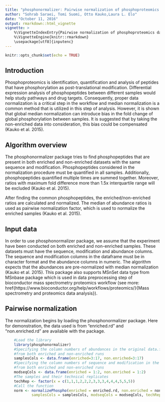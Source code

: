 ```yaml
---
title: "phosphonormalizer: Pairwise normalization of phosphoproteomics data"
author: "Sohrab Saraei, Tomi Suomi, Otto Kauko,Laura L. Elo"
date: "October 11, 2016"
output: rmarkdown::html_vignette
vignette: >
    %\VignetteIndexEntry{Pairwise normalization of phosphoproteomics data}
    %\VignetteEngine{knitr::rmarkdown}
    \usepackage[utf8]{inputenc}
---
```

```r
knitr::opts_chunk$set(echo = TRUE)
```

## Introduction

Phosphoproteomics is identification, quantification and analysis of peptides that have phosphorylation as post-translational modification. Differential expression analysis of phosphopeptides between different samples would help study pathways and drug targets. Consequently, proper data normalization is a critical step in the workflow and median normalization is a common method that is utilized in this step of analysis. However, it is shown that global median normalization can introduce bias in the fold change of global phosphorylation between samples. It is suggested that by taking the non-enriched data into consideration, this bias could be compensated (Kauko et al. 2015).

## Algorithm overview

The phosphonormalizer package tries to find phosphopeptides that are present in both enriched and non-enriched datasets with the same sequence and modification. Phosphopeptides considered in the normalization procedure must be quantified in all samples. Additionally, phosphopeptides quantified multiple times are summed together. Moreover, ratios with maximum fold difference more than 1.5x interquartile range will be excluded (Kauko et al. 2015). 

After finding the common phosphopeptides, the enriched/non-enriched ratios are calculated and normalized. The median of abundance ratios is used as pairwise normalization factor, which is used to normalize the enriched samples (Kauko et al. 2015).

## Input data

In order to use phosphonormalizer package, we assume that the experiment have been conducted on both enriched and non-enriched samples. These datasets must have the sequence, modification and abundance columns. The sequence and modification columns in the dataframe must be in character format and the abundance columns in numeric. The algorithm expects that the abundances are pre-normalized with median normalization (Kauko et al. 2015). This package also supports MSnSet data type from MSnbase package which is used in data preprocessing 
step of bioconductor mass spectrometry proteomics workflow (see more: href{https://www.bioconductor.org/help/workflows/proteomics/}{Mass spectrometry and proteomics data analysis}).


## Pairwise normalization

The normalization begins by loading the phosphonormalizer package. Here for demonstration, the data used is from "enriched.rd" and "non.enriched.rd" are available with the package.



```r
    #Load the library
    library(phosphonormalizer)
    #Specifying the column numbers of abundances in the original data.frame, 
    #from both enriched and non-enriched runs
    samplesCols <- data.frame(enriched=3:17, non.enriched=3:17)
    #Specifying the column numbers of sequence and modification in the original data.frame, 
    #from both enriched and non-enriched runs
    modseqCols <- data.frame(enriched = 1:2, non.enriched = 1:2)
    #The samples and their technical replicates
    techRep <- factor(x = c(1,1,1,2,2,2,3,3,3,4,4,4,5,5,5))
    #Call the function
    norm <- normalizePhospho(enriched = enriched.rd, non.enriched = non.enriched.rd, 
            samplesCols = samplesCols, modseqCols = modseqCols, techRep = techRep)
```
